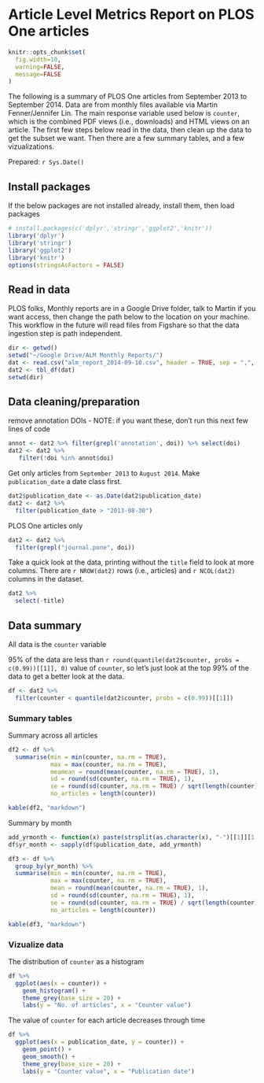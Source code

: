Article Level Metrics Report on PLOS One articles
========================================================

```r
knitr::opts_chunk$set(
  fig.width=10,
  warning=FALSE,
  message=FALSE
)
```

The following is a summary of PLOS One articles from September 2013 to September 2014. Data are from monthly files available via Martin Fenner/Jennifer Lin. The main response variable used below is `counter`, which is the combined PDF views (i.e., downloads) and HTML views on an article. The first few steps below read in the data, then clean up the data to get the subset we want. Then there are a few summary tables, and a few vizualizations. 

Prepared: `r Sys.Date()`

## Install packages 

If the below packages are not installed already, install them, then load packages

```r
# install.packages(c('dplyr','stringr','ggplot2','knitr'))
library('dplyr')
library('stringr')
library('ggplot2')
library('knitr')
options(stringsAsFactors = FALSE)
```

## Read in data

PLOS folks, Monthly reports are in a Google Drive folder, talk to Martin if you want access, then change the path below to the location on your machine. This workflow in the future will read files from Figshare so that the data ingestion step is path independent. 

```r
dir <- getwd()
setwd("~/Google Drive/ALM Monthly Reports/")
dat <- read.csv("alm_report_2014-09-10.csv", header = TRUE, sep = ",", stringsAsFactors=FALSE)
dat2 <- tbl_df(dat)
setwd(dir)
```

## Data cleaning/preparation

remove annotation DOIs - NOTE: if you want these, don't run this next few lines of code

```r
annot <- dat2 %>% filter(grepl('annotation', doi)) %>% select(doi)
dat2 <- dat2 %>% 
   filter(!doi %in% annot$doi)
```

Get only articles from `September 2013` to `August 2014`. Make `publication_date` a date class first.

```r
dat2$publication_date <- as.Date(dat2$publication_date)
dat2 <- dat2 %>%
  filter(publication_date > "2013-08-30")
```

PLOS One articles only

```r
dat2 <- dat2 %>%
  filter(grepl("journal.pone", doi))
```

Take a quick look at the data, printing without the `title` field to look at more columns. There are `r NROW(dat2)` rows (i.e., articles) and `r NCOL(dat2)` columns in the dataset.

```r
dat2 %>%
  select(-title)
```


## Data summary

All data is the `counter` variable

95% of the data are less than `r round(quantile(dat2$counter, probs = c(0.99))[[1]], 0)` value of `counter`, so let's just look at the top 99% of the data to get a better look at the data.

```r
df <- dat2 %>%
  filter(counter < quantile(dat2$counter, probs = c(0.99))[[1]])
```

### Summary tables

Summary across all articles

```r
df2 <- df %>%
  summarise(min = min(counter, na.rm = TRUE), 
            max = max(counter, na.rm = TRUE), 
            meamean = round(mean(counter, na.rm = TRUE), 1), 
            sd = round(sd(counter, na.rm = TRUE), 1),
            se = round(sd(counter, na.rm = TRUE) / sqrt(length(counter)), 1),
            no_articles = length(counter))

kable(df2, "markdown")
```

Summary by month

```r
add_yrmonth <- function(x) paste(strsplit(as.character(x), "-")[[1]][1:2], collapse = "-")
df$yr_month <- sapply(df$publication_date, add_yrmonth)

df3 <- df %>%
  group_by(yr_month) %>%
  summarise(min = min(counter, na.rm = TRUE), 
            max = max(counter, na.rm = TRUE), 
            mean = round(mean(counter, na.rm = TRUE), 1), 
            sd = round(sd(counter, na.rm = TRUE), 1),
            se = round(sd(counter, na.rm = TRUE) / sqrt(length(counter)), 1),
            no_articles = length(counter))

kable(df3, "markdown")
```

### Vizualize data

The distribution of `counter` as a histogram

```r
df %>%
  ggplot(aes(x = counter)) +
    geom_histogram() +
    theme_grey(base_size = 20) +
    labs(y = "No. of articles", x = "Counter value")
```

The value of `counter` for each article decreases through time

```r
df %>%
  ggplot(aes(x = publication_date, y = counter)) +
    geom_point() +
    geom_smooth() +
    theme_grey(base_size = 20) +
    labs(y = "Counter value", x = "Publication date")
```

